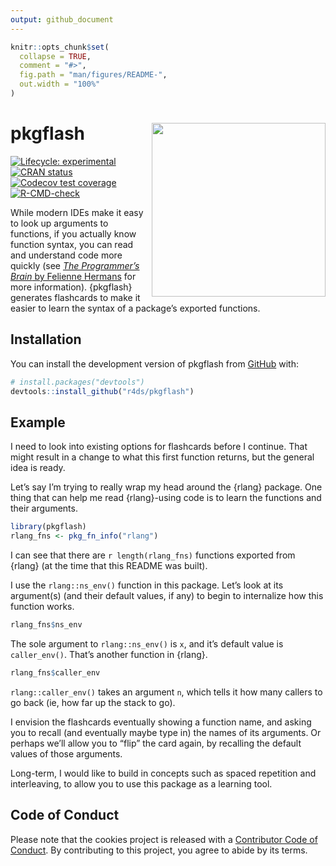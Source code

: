 ```yaml
---
output: github_document
---
```


<!-- README.md is generated from README.Rmd. Please edit that file -->

```r
knitr::opts_chunk$set(
  collapse = TRUE,
  comment = "#>",
  fig.path = "man/figures/README-",
  out.width = "100%"
)
```

# pkgflash <a href="https://r4ds.github.io/pkgflash/"><img src="man/figures/logo.svg" align="right" height="278" /></a>

<!-- badges: start -->
[![Lifecycle: experimental](https://img.shields.io/badge/lifecycle-experimental-orange.svg)](https://lifecycle.r-lib.org/articles/stages.html#experimental)
[![CRAN status](https://www.r-pkg.org/badges/version/pkgflash)](https://CRAN.R-project.org/package=pkgflash)
[![Codecov test coverage](https://codecov.io/gh/r4ds/pkgflash/branch/main/graph/badge.svg)](https://app.codecov.io/gh/r4ds/pkgflash?branch=main)
[![R-CMD-check](https://github.com/r4ds/pkgflash/actions/workflows/R-CMD-check.yaml/badge.svg)](https://github.com/r4ds/pkgflash/actions/workflows/R-CMD-check.yaml)
<!-- badges: end -->

While modern IDEs make it easy to look up arguments to functions, if you actually know function syntax, you can read and understand code more quickly (see [*The Programmer's Brain* by Felienne Hermans](https://livebook.manning.com/book/the-programmers-brain/chapter-3/) for more information). 
{pkgflash} generates flashcards to make it easier to learn the syntax of a package's exported functions.

## Installation

You can install the development version of pkgflash from [GitHub](https://github.com/) with:

``` r
# install.packages("devtools")
devtools::install_github("r4ds/pkgflash")
```

## Example

I need to look into existing options for flashcards before I continue.
That might result in a change to what this first function returns, but the general idea is ready.

Let's say I'm trying to really wrap my head around the {rlang} package.
One thing that can help me read {rlang}-using code is to learn the functions and their arguments.

```r
library(pkgflash)
rlang_fns <- pkg_fn_info("rlang")
```

I can see that there are `r length(rlang_fns)` functions exported from {rlang} (at the time that this README was built).

I use the `rlang::ns_env()` function in this package.
Let's look at its argument(s) (and their default values, if any) to begin to internalize how this function works.

```r
rlang_fns$ns_env
```

The sole argument to `rlang::ns_env()` is `x`, and it's default value is `caller_env()`.
That's another function in {rlang}.

```r
rlang_fns$caller_env
```

`rlang::caller_env()` takes an argument `n`, which tells it how many callers to go back (ie, how far up the stack to go).

I envision the flashcards eventually showing a function name, and asking you to recall (and eventually maybe type in) the names of its arguments.
Or perhaps we'll allow you to "flip" the card again, by recalling the default values of those arguments.

Long-term, I would like to build in concepts such as spaced repetition and interleaving, to allow you to use this package as a learning tool.


## Code of Conduct

Please note that the cookies project is released with a [Contributor Code of Conduct](https://contributor-covenant.org/version/2/1/CODE_OF_CONDUCT.html). By contributing to this project, you agree to abide by its terms.

